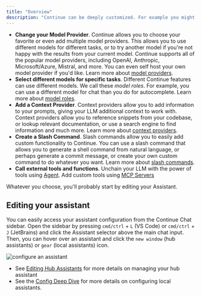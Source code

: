 ```yaml
---
title: "Overview"
description: "Continue can be deeply customized. For example you might:"
---
```


* **Change your Model Provider**. Continue allows you to choose your favorite or even add multiple model providers. This allows you to use different models for different tasks, or to try another model if you're not happy with the results from your current model. Continue supports all of the popular model providers, including OpenAI, Anthropic, Microsoft/Azure, Mistral, and more. You can even self host your own model provider if you'd like. Learn more about [model providers](/customization/models#openai).
* **Select different models for specific tasks**. Different Continue features can use different models. We call these *model roles*. For example, you can use a different model for chat than you do for autocomplete. Learn more about [model roles](/customize/model-roles).
* **Add a Context Provider**. Context providers allow you to add information to your prompts, giving your LLM additional context to work with. Context providers allow you to reference snippets from your codebase, or lookup relevant documentation, or use a search engine to find information and much more. Learn more about [context providers](/customize/custom-providers).
* **Create a Slash Command**. Slash commands allow you to easily add custom functionality to Continue. You can use a slash command that allows you to generate a shell command from natural language, or perhaps generate a commit message, or create your own custom command to do whatever you want. Learn more about [slash commands](/customization/overview#slash-commands).
* **Call external tools and functions**. Unchain your LLM with the power of tools using [Agent](/features/agent/quick-start). Add custom tools using [MCP Servers](/customization/mcp-tools)

Whatever you choose, you'll probably start by editing your Assistant.

## Editing your assistant[​](#editing-your-assistant "Direct link to Editing your assistant")

You can easily access your assistant configuration from the Continue Chat sidebar. Open the sidebar by pressing `cmd/ctrl` + `L` (VS Code) or `cmd/ctrl` + `J` (JetBrains) and click the Assistant selector above the main chat input. Then, you can hover over an assistant and click the `new window` (hub assistants) or `gear` (local assistants) icon.

![configure an assistant](/images/customization/images/configure-continue-a5c8c79f3304c08353f3fc727aa5da7e.png)

* See [Editing Hub Assistants](/hub/assistants/edit-an-assistant) for more details on managing your hub assistant
* See the [Config Deep Dive](/customization/overview#configuration) for more details on configuring local assistants.

